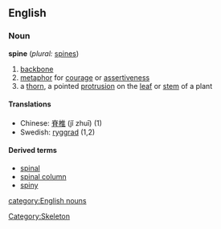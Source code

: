 ==English==
===Noun===
'''spine''' (''plural:'' [[spines]])

#[[backbone]]
#[[metaphor]] for [[courage]] or [[assertiveness]]
#a [[thorn]], a pointed [[protrusion]] on the [[leaf]] or [[stem]] of a plant

====Translations====
*Chinese: [[脊椎]] (jǐ zhuī) (1)
*Swedish: [[ryggrad]] (1,2)

====Derived terms====
*[[spinal]]
*[[spinal column]]
*[[spiny]]

[[Category:Skeleton]]
[[category:English nouns]]